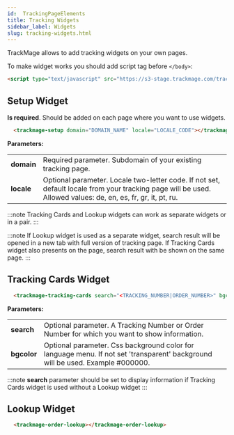 ```yaml
---
id:  TrackingPageElements
title: Tracking Widgets
sidebar_label: Widgets
slug: tracking-widgets.html
---
```


<p>TrackMage allows to add tracking widgets on your own pages.</p>

To make widget works you should add script tag before `</body>`:

```html
<script type="text/javascript" src="https://s3-stage.trackmage.com/trackmage-widgets-rc/tracking-page-elements.js"></script>
```

## Setup Widget

**Is required**. Should be added on each page where you want to use widgets.

```html
  <trackmage-setup domain="DOMAIN_NAME" locale="LOCALE_CODE"></trackmage-setup>
```

**Parameters:**

<table className={'properties-table'}>
    <tbody>
        <tr><td><strong>domain</strong></td><td>Required parameter. Subdomain of your existing tracking page.</td></tr>
        <tr><td><strong>locale</strong></td><td>Optional parameter. Locale two-letter code. If not set, default locale from your tracking page will be used. Allowed values: de, en, es, fr, gr, it, pt, ru.</td></tr>
    </tbody>
</table>


:::note
Tracking Cards and Lookup widgets can work as separate widgets or in a pair.
:::

:::note
If Lookup widget is used as a separate widget, search result will be opened in a new tab with full version of tracking page.
If Tracking Cards widget also presents on the page, search result with be shown on the same page.
:::

## Tracking Cards Widget

```html
  <trackmage-tracking-cards search="<TRACKING_NUMBER|ORDER_NUMBER>" bgcolor="BG_COLOR"></trackmage-tracking-cards>
```

**Parameters:**

<table className={'properties-table'}>
    <tbody>
    <tr><td><strong>search</strong></td><td>Optional parameter. A Tracking Number or Order Number for which you want to show information.</td></tr>
    <tr><td><strong>bgcolor</strong></td><td>Optional parameter. Css background color for language menu. If not set 'transparent' background will be used. Example #000000.</td></tr>
    </tbody>
</table>

:::note
**search** parameter should be set to display information if Tracking Cards widget is used without a Lookup widget
:::

## Lookup Widget

```html
  <trackmage-order-lookup></trackmage-order-lookup>
```
